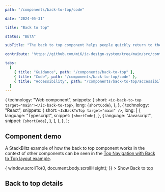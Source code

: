```yaml
---
path: "/components/back-to-top/code"

date: "2024-05-31"

title: "Back to top"

status: "BETA"

subTitle: "The back to top component helps people quickly return to the top of a long page."

contribute: "https://github.com/mi6/ic-design-system/tree/main/src/content/structured/components/back-to-top"

tabs:
  [
    { title: "Guidance", path: "/components/back-to-top" },
    { title: "Code", path: "/components/back-to-top/code" },
    { title: "Accessibility", path: "/components/back-to-top/accessibility" },
  ]
---
```



  {
    technology: "Web component",
    snippets: {
      short: `<ic-back-to-top target="main"></ic-back-to-top>`,
      long: `{shortCode}`,
    },
  },
  {
    technology: "React",
    snippets: {
      short: `<IcBackToTop target="main" />`,
      long: [
        {
          language: "Typescript",
          snippet: `{shortCode}`,
        },
        {
          language: "Javascript",
          snippet: `{shortCode}`,
        },
      ],
    },
  },
];

## Component demo

A StackBlitz example of how the back to top component works in the context of other components can be seen in the [Top Navigation with Back to Top layout example](/patterns/navigation-patterns/top-navigation-layout#back-to-top).

<ComponentPreview snippets={snippets} showStackblitzBtn={false}>
  <IcButton
    variant="secondary"
    onClick={() => {
      window.scrollTo(0, document.body.scrollHeight);
    }}
  >
    Show Back to top
  </IcButton>
</ComponentPreview>

## Back to top details

<ComponentDetails component="ic-back-to-top" />
